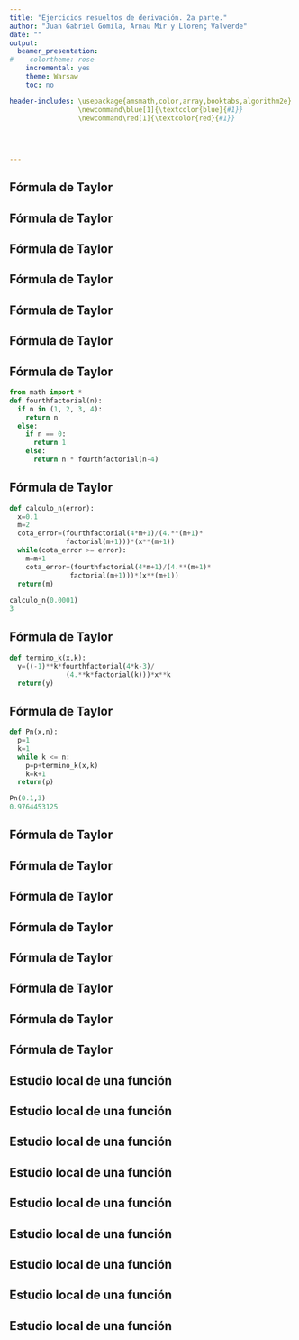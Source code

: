 ```yaml
---
title: "Ejercicios resueltos de derivación. 2a parte."
author: "Juan Gabriel Gomila, Arnau Mir y Llorenç Valverde"
date: ""
output:
  beamer_presentation:
#    colortheme: rose
    incremental: yes
    theme: Warsaw
    toc: no

header-includes: \usepackage{amsmath,color,array,booktabs,algorithm2e}
                 \newcommand\blue[1]{\textcolor{blue}{#1}}
                 \newcommand\red[1]{\textcolor{red}{#1}}
                 

                 
              
---
```




## Fórmula de Taylor

\begin{block}{Ejercicio 1}
\begin{enumerate}[a)]
\item Desarrollar la función $f(x)=\frac{1}{\sqrt[4]{1+x}}$ en desarrollo de MacLaurin de grado $n$ dando el error cometido.
\item Dar una estimación de $\frac{1}{\sqrt[4]{1.1}}$ con 4 valores exactos.
\end{enumerate}
\end{block}

## Fórmula de Taylor

\begin{block}{\textcolor{green}{Solución}}
\blue{
Apartado a).\pause
\newline
En los apuntes vimos que el desarrollo de Taylor de la función $f(x)=(x+C)^\alpha$ alrededor de $x=x_0$ era:
$$
P_n(x)  = \sum_{k=0}^n \binom{\alpha}{k}\cdot (x_0+C)^{\alpha-k}\cdot (x-x_0)^k ,
$$
donde $\binom{\alpha}{k}=\frac{\alpha\cdot (\alpha-1)\cdots (\alpha -k+1)}{k!}$.
}
\end{block}

## Fórmula de Taylor

\begin{block}{\textcolor{green}{Solución (cont.)}}
\blue{
En nuestro caso, $C=1$, $\alpha=-\frac{1}{4}$ y $x_0=0$:
$$
P_n(x)  = \sum_{k=0}^n \binom{-\frac{1}{4}}{k}\cdot x^k =1+\sum_{k=1}^n \binom{-\frac{1}{4}}{k}\cdot x^k,
$$
\pause
con 
\begin{eqnarray*}
 \binom{-\frac{1}{4}}{k}& = & \frac{-\frac{1}{4}\cdot \left(-\frac{1}{4}-1\right)\cdots \left(-\frac{1}{4}-k+1\right)}{k!}\\ & =&\frac{-\frac{1}{4}\cdot \left(-\frac{5}{4}\right)\cdots \left(-\frac{(4k-3)}{4}\right)}{k!} =\frac{(-1)^k (4k-3)!!!!}{4^k\cdot k!},
\end{eqnarray*}
\pause
donde $i!!!!=i\cdot (i-4)\cdot (i-8)\cdots 1$.\newline\pause
Ejemplos: $5!!!!=5\cdot 1=5$, $8!!!!=8\cdot 4=32$.
}
\end{block}

## Fórmula de Taylor

\begin{block}{\textcolor{green}{Solución (cont.)}}
\blue{
El desarrollo de Taylor queda de la forma siguiente:
$$
P_n(x)  = 1+\sum_{k=1}^n \frac{(-1)^k (4k-3)!!!!}{4^k\cdot k!}\cdot x^k.
$$
\pause
El error cometido viene dado por la expresión:
\begin{eqnarray*}
R_n(x-x_0) & = & \binom{\alpha}{n+1}\cdot (c+C)^{\alpha-n-1}\cdot  (x-x_0)^{n+1}\\ \pause
&=& \binom{-\frac{1}{4}}{n+1}\cdot (1+c)^{-\frac{1}{4}-n-1}\cdot x^{n+1} \\ \pause
&=& \frac{(-1)^{n+1} (4n+1)!!!!}{4^{n+1}\cdot (n+1)!}\cdot (1+c)^{-n-\frac{5}{4}}\cdot x^{n+1},
\end{eqnarray*}
donde $c\in <0,x>$.
}
\end{block}

## Fórmula de Taylor

\begin{block}{\textcolor{green}{Solución (cont.)}}
\blue{
Apartado b). \pause\newline
En el apartado b) nos piden hallar $f(0.1)=\frac{1}{\sqrt[4]{1+0.1}}=\frac{1}{\sqrt[4]{1.1}}$ con un error menor o igual que $10^{-4}$.\pause\newline
Primero tenemos que hallar el grado del polinomio $n$ tal que $\left|f(0.1)-P_n(0.1)\right|\leq 10^{-4}$.\pause\newline
Es decir:
$$
\left|\frac{(-1)^{n+1} (4n+1)!!!!}{4^{n+1}\cdot (n+1)!}\cdot (1+c)^{-n-\frac{5}{4}}\cdot 0.1^{n+1}\right|\leq 10^{-4},
$$
con $c\in (0,0.1)$.
}
\end{block}

## Fórmula de Taylor

\begin{block}{\textcolor{green}{Solución (cont.)}}
\blue{
Acotemos la parte que depende de $c$ ya que $c$ es desconocido:\pause
$$
(1+c)^{-n-\frac{5}{4}} =\frac{1}{(1+c)^{n+\frac{5}{4}}}\leq 1,
$$
ya que el máximo valor de la fracción anterior se alcanza para $c=0$.\pause\newline
Así el error puede acotarse por:
$$
\left| \frac{(4n+1)!!!!\cdot 0.1^{n+1}}{4^{n+1}\cdot (n+1)!}\right|=\left| \frac{(4n+1)!!!!}{40^{n+1}\cdot (n+1)!}\right|\leq 10^{-4}.
$$
\pause
Hagamos un programa en python que nos halle el $n$:}
\end{block}

## Fórmula de Taylor
```python
from math import *
def fourthfactorial(n):
  if n in (1, 2, 3, 4):
    return n
  else:
    if n == 0:
      return 1
    else:
      return n * fourthfactorial(n-4)
```


## Fórmula de Taylor
```python
def calculo_n(error):
  x=0.1
  m=2
  cota_error=(fourthfactorial(4*m+1)/(4.**(m+1)*
              factorial(m+1)))*(x**(m+1)) 
  while(cota_error >= error):
    m=m+1
    cota_error=(fourthfactorial(4*m+1)/(4.**(m+1)*
               factorial(m+1)))*(x**(m+1)) 
  return(m)
  
calculo_n(0.0001)
3
```

## Fórmula de Taylor

\begin{block}{\textcolor{green}{Solución (cont.)}}
\blue{
El valor de $n$ será $3$ y por tanto $P_3(0.1)$ valdrá:
}
\end{block}
```python
def termino_k(x,k):
  y=((-1)**k*fourthfactorial(4*k-3)/
              (4.**k*factorial(k)))*x**k
  return(y)
```


## Fórmula de Taylor
```python
def Pn(x,n):
  p=1
  k=1
  while k <= n:
    p=p+termino_k(x,k)
    k=k+1
  return(p)

Pn(0.1,3)
0.9764453125
```

## Fórmula de Taylor
\begin{block}{Ejercicio 2}
Desarrollar en polinomios de Taylor las funciones siguientes alrededor del punto $x_0$ hasta la $n$ indicada y realizar un gráfico de la función y los polinomios de Taylor obtenidos:
\begin{enumerate}[a)]
\item $f(x)=\sqrt{x}$, $x_0=4$ hasta $n=4$.
\item $f(x)=\mathrm{e}^{-x^2}$, $x_0=0$ hasta $n=4$.
\end{enumerate}
\end{block}

## Fórmula de Taylor

\begin{block}{\textcolor{green}{Solución}}
\blue{
En general, dada una función $f(x)$, $n+1$-veces derivable, el polinomio de Taylor de grado $n$ alrededor de $x=x_0$ vale:
$$
P_n(x)=\sum_{k=0}^n \frac{f^{(k)}(x_0)}{k!}\cdot (x-x_0)^k.
$$
\pause
Apartado a). La función $f$ vale $f(x)=\sqrt{x}$, $x_0=4$ y $n=4$.\pause\newline
Calculemos las cuatro primeras derivadas de $f(x)$:
\begin{eqnarray*}
f'(x) & = & \frac{1}{2}\cdot x^{-\frac{1}{2}},\quad f''(x)=-\frac{1}{4}\cdot x^{-\frac{3}{2}},\\\pause f'''(x) & =& \frac{3}{8}\cdot x^{-\frac{5}{2}},\quad f^{(iv)}(x)=-\frac{15}{16}\cdot x^{-\frac{7}{2}}.
\end{eqnarray*}
}
\end{block}


## Fórmula de Taylor

\begin{block}{\textcolor{green}{Solución (cont.)}}
\blue{
Las derivadas en $x=x_0=4$ valen:\pause
\begin{eqnarray*}
f'(4) & = & \frac{1}{2}\cdot 4^{-\frac{1}{2}}=\frac{1}{2}\cdot \frac{1}{2}=\frac{1}{4},\\\pause f''(4)& = & -\frac{1}{4}\cdot 4^{-\frac{3}{2}}=-\frac{1}{4}\cdot \frac{1}{2^3}=-\frac{1}{32},\\\pause f'''(4) & =& \frac{3}{8}\cdot 4^{-\frac{5}{2}}=\frac{3}{8}\cdot \frac{1}{2^5}=\frac{3}{256},\\\pause f^{(iv)}(4) & = & -\frac{15}{16}\cdot 4^{-\frac{7}{2}}=-\frac{15}{16}\cdot \frac{1}{2^7}=-\frac{15}{2048}.
\end{eqnarray*}
}
\end{block}

## Fórmula de Taylor

\begin{block}{\textcolor{green}{Solución (cont.)}}
\blue{
El polinomio de Taylor de grado $4$ será:
\begin{eqnarray*}
P_4(x) & = & 2+\frac{1}{4}\cdot (x-4)-\frac{1}{2!\cdot 32}\cdot (x-4)^2\\\pause && +\frac{3}{3!\cdot 256}\cdot (x-4)^3-\frac{15}{4!\cdot 2048}\cdot (x-4)^4\\\pause &=& 2+\frac{1}{4}\cdot (x-4)-\frac{1}{64}\cdot (x-4)^2\\\pause && +\frac{1}{512}\cdot (x-4)^3-\frac{5}{16384}\cdot (x-4)^4.
\end{eqnarray*}
}
\end{block}

## Fórmula de Taylor

\begin{block}{\textcolor{green}{Solución (cont.)}}
\blue{
\begin{center}
\includegraphics[width=9cm]{TaylorRaizx.png}
\end{center}
}
\end{block}

## Fórmula de Taylor

\begin{block}{\textcolor{green}{Solución (cont.)}}
\blue{
Apartado b). La función $f$ vale $f(x)=\mathrm{e}^{-x^2}$, $x_0=0$ y $n=4$.\pause\newline
Calculemos las cuatro primeras derivadas de $f(x)$:
\begin{eqnarray*}
f'(x) & = & -2x\cdot \mathrm{e}^{-x^2},\pause\\ f''(x)&=&(4\cdot x^2-2)\cdot \mathrm{e}^{-x^2}\pause\\ f'''(x) &=&-4 \mathrm{e}^{-x^2} x \left(2 x^2-3\right)\pause\\ f^{(iv)} &=& 4 \mathrm{e}^{-x^2} \left(4x^4-12 x^2+3\right).
\end{eqnarray*}
}
\end{block}


## Fórmula de Taylor

\begin{block}{\textcolor{green}{Solución (cont.)}}
\blue{
Las derivadas en $x=x_0=0$ valen:\pause
$$
f'(0)  =  0,\quad f''(0) =  -2,\quad f'''(0)  = 0,\quad f^{(iv)}(0)  =  12.
$$
\pause
El polinomio de Taylor de grado $4$ será:
$$
P_4(x)  = 1-x^2+\frac{1}{2}\cdot x^4.
$$
}
\end{block}


## Fórmula de Taylor

\begin{block}{\textcolor{green}{Solución (cont.)}}
\blue{
\begin{center}
\includegraphics[width=9cm]{TaylorEmenosx2.png}
\end{center}
}
\end{block}


## Estudio local de una función
\begin{block}{Ejercicio 3}
Realizar un estudio local de la función $f(x)=\frac{x^2-1}{x^2+1}$.
\end{block}

## Estudio local de una función
\begin{block}{\textcolor{green}{Solución}}
\blue{
\begin{enumerate}[a)]
\item Dominio. \pause
El dominio de la función es $\mathbb{R}$ ya que sólo podría "tener problemas" en los puntos que anulen el denominador pero en este caso el denominador es diferente de cero para cualquier valor de $x$.\pause
\item Puntos de discontinuidad.\pause
\ No tiene ya que su dominio es todo $\mathbb{R}$.\pause
\item Puntos de corte.\pause
\begin{itemize}
\item Eje $X$ o eje de abscisas.\pause\  Hemos de resolver la ecuación $f(x)=0$, o $x^2-1=0$,\pause\  cuyas soluciones son $x=\pm 1$. \pause Por tanto, corta en los puntos $(-1,0)$ y $(1,0)$.\pause
\item Eje $Y$ o eje de ordenadas. \pause Hemos de calcular $f(0)=-1$. \pause Por tanto, pasa por el punto $(0,-1)$.\pause
\end{itemize}
\item Simetrías.\pause 
\begin{itemize}
\item Respecto al eje $Y$: hemos de comprobar si $f(x)=f(-x)$. Vemos que sí se cumple, por tanto, $f$ es simétrica respecto al eje $Y$.\pause
\item Respecto al origen. Al ser simétrica respecto al eje $Y$, no es simétrica respecto al origen, se tendría que cumplir que $f(-x)=-f(x)$.
\end{itemize}
\end{enumerate}
}
\end{block}


## Estudio local de una función
\begin{block}{\textcolor{green}{Solución (cont.)}}
\blue{
\begin{enumerate}[a)]
\setcounter{enumi}{4}
\item Asíntotas.\pause
\begin{itemize}
\item Horizontales. Hemos de calcular el límite siguiente:
$$
\lim_{x\to\infty}f(x)=\lim_{x\to\infty}\frac{x^2-1}{x^2+1}=1.
$$
\pause Al existir el límite anterior, deducimos que tiene la asíntota horizontal $y=1$.
\end{itemize}
\end{enumerate}
}
\end{block}



## Estudio local de una función
\begin{block}{\textcolor{green}{Solución (cont.)}}
\blue{
\begin{enumerate}[a)]
\setcounter{enumi}{4}
\item Asíntotas.\pause
\begin{itemize}
\item Verticales. La asíntota $x=a$ es una asíntota vertical si:\pause
$$
\lim_{x\to a}f(x)=\infty.
$$
\pause
En nuestro caso, no existe ningún $a$ que verifique la condición anterior ya que estos valores son puntos de discontinuidad de la función y nuestra función no tiene puntos de discontinuidad.
\pause
\item Oblicuas. La asíntota de la forma $y=m\cdot x+n$ es una asíntota oblicua de pendiente:\pause
$$
m=\lim_{x\to\infty}\frac{f(x)}{x}=\lim_{x\to\infty}\frac{x^2-1}{x\cdot (x^2+1)}=\lim_{x\to\infty}\frac{x^2-1}{x^3+x}=0.
$$
\pause
Como la pendiente es $m=0$, la asíntota no puede ser oblicua sino horizontal y éstas ya han sido estudiadas.
\end{itemize}
\end{enumerate}
}
\end{block}



## Estudio local de una función
\begin{block}{\textcolor{green}{Solución (cont.)}}
\blue{
\begin{enumerate}[a)]
\setcounter{enumi}{5}
\item Crecimiento y decrecimiento.\ \pause Para estudiar el crecimiento y el decrecimiento, hemos de calcular la función derivada:\pause
$$
f'(x)=\frac{2x\cdot (x^2+1)-2x\cdot (x^2-1)}{(x^2+1)^2}=\frac{4x}{(x^2+1)^2}.
$$
\pause
Igualando la función derivada a cero, calculamos los puntos candidatos a extremos relativos de la función:\pause
$$
f'(x)=0,\ \Rightarrow \frac{4x}{(x^2+1)^2}=0,\ \Rightarrow x=0.
$$
\pause
El punto $(0,-1)$ es un candidato a extremo relativo.
\end{enumerate}
}
\end{block}

## Estudio local de una función
\begin{block}{\textcolor{green}{Solución (cont.)}}
\blue{
\begin{enumerate}[a)]
\setcounter{enumi}{5}
\item Crecimiento y decrecimiento. A continuación realizamos la tabla siguiente para estudiar el crecimiento y decrecimiento de la función: \pause
\begin{center}
\begin{tabular}{lccccc}
\hline
$x$ & $-\infty$ && $0$ && $\infty$\\\hline
$y'$ & & $-$ && $+$\\
$y$ & & $\searrow$ && $\nearrow$\\\hline
\end{tabular}
\end{center}\pause
Vemos que la función es decreciente en la región $(-\infty,0)$, \pause es creciente en la región $(0,\infty)$ \pause y tiene un mínimo en el punto $(0,-1)$.
\end{enumerate}
}
\end{block}


## Estudio local de una función
\begin{block}{\textcolor{green}{Solución (cont.)}}
\blue{
\begin{enumerate}[a)]
\setcounter{enumi}{6}
\item Concavidad y convexidad.\ \pause Para estudiar la concavidad y convexidad, hemos de calcular la función derivada segunda:\pause
\begin{eqnarray*}
f''(x)&=&\frac{4\cdot (x^2+1)^2-4x\cdot 2(x^2+1)\cdot 2x}{(x^2+1)^4}\\\pause &=&\frac{4(x^2+1)-16x^2}{(x^2+1)^3}=\frac{-12x^2+4}{(x^2+1)^3}.
\end{eqnarray*}
\pause
Igualando la función derivada segunda a cero, calculamos los puntos candidatos a puntos de inflexión:\pause
$$
f''(x)=0,\ \Rightarrow \frac{-12x^2+4}{(x^2+1)^3},\ \Rightarrow x=\pm\sqrt{\frac{1}{3}}.
$$
\pause
Los puntos $\left(\pm\sqrt{\frac{1}{3}},-\frac{1}{2}\right)$ son candidatos a puntos de inflexión.
\end{enumerate}
}
\end{block}

## Estudio local de una función
\begin{block}{\textcolor{green}{Solución (cont.)}}
\blue{
\begin{enumerate}[a)]
\setcounter{enumi}{6}
\item Concavidad y convexidad. \pause A continuación realizamos la tabla siguiente para estudiar el la concavidad y la convexidad de la función: \pause
\begin{center}
\begin{tabular}{lccccccc}
\hline
$x$ & $-\infty$ && $-\sqrt{\frac{1}{3}}$ && $\sqrt{\frac{1}{3}}$ && $\infty$\\\hline
$y''$ & & $-$ && $+$ && $-$\\
$y$ & & $\bigcap$ && $\bigcup$ && $\bigcap$ \\\hline
\end{tabular}
\end{center}\pause
La función es cóncava en la región $\left(-\infty,-\sqrt{\frac{1}{3}}\right)\cup \left(\sqrt{\frac{1}{3}},\infty\right)$, \pause es convexa en la región $\left(-\sqrt{\frac{1}{3}},\sqrt{\frac{1}{3}}\right)$ \pause y los puntos $\left(\pm\sqrt{\frac{1}{3}},-\frac{1}{2}\right)$ son puntos de inflexión.
\end{enumerate}
}
\end{block}

## Estudio local de una función

\begin{block}{\textcolor{green}{Solución (cont.)}}
\blue{
\begin{center}
\includegraphics[width=9cm]{EstudioLocal.png}
\end{center}
}
\end{block}
